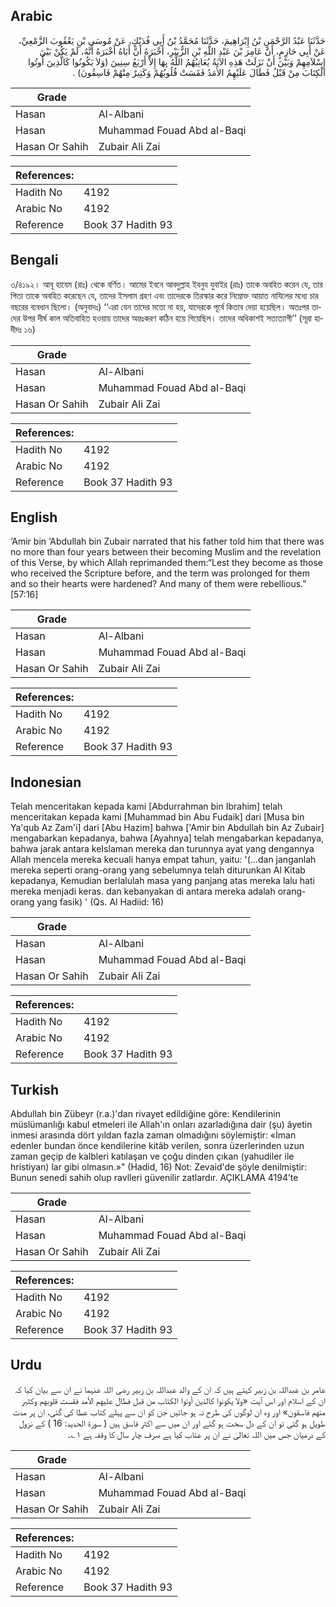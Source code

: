 ## Arabic


<div dir="rtl" lang="ar" style={{fontSize:'larger',backgroundColor:'#f8f9fa',padding:20}}>
حَدَّثَنَا عَبْدُ الرَّحْمَنِ بْنُ إِبْرَاهِيمَ، حَدَّثَنَا مُحَمَّدُ بْنُ أَبِي فُدَيْكٍ، عَنْ مُوسَى بْنِ يَعْقُوبَ الزَّمْعِيِّ، عَنْ أَبِي حَازِمٍ، أَنَّ عَامِرَ بْنَ عَبْدِ اللَّهِ بْنِ الزُّبَيْرِ، أَخْبَرَهُ أَنَّ أَبَاهُ أَخْبَرَهُ أَنَّهُ، لَمْ يَكُنْ بَيْنَ إِسْلاَمِهِمْ وَبَيْنَ أَنْ نَزَلَتْ هَذِهِ الآيَةُ يُعَاتِبُهُمُ اللَّهُ بِهَا إِلاَّ أَرْبَعُ سِنِينَ ‏(وَلاَ يَكُونُوا كَالَّذِينَ أُوتُوا الْكِتَابَ مِنْ قَبْلُ فَطَالَ عَلَيْهِمُ الأَمَدُ فَقَسَتْ قُلُوبُهُمْ وَكَثِيرٌ مِنْهُمْ فَاسِقُونَ)‏ ‏.‏
</div>
<div style={{backgroundColor:'#f8f9fa',padding:20, marginBottom: 10}}><table> <thead> <tr> <th>Grade</th> <th></th> </tr> </thead> <tbody> <tr><td>Hasan</td><td>Al-Albani</td></tr><tr><td>Hasan</td><td>Muhammad Fouad Abd al-Baqi</td></tr><tr><td>Hasan Or Sahih</td><td>Zubair Ali Zai</td></tr></tbody></table><table> <thead> <tr> <th>References:</th> <th></th> </tr> </thead> <tbody><tr><td>Hadith No</td><td>4192</td></tr><tr><td>Arabic No</td><td>4192</td></tr><tr><td>Reference</td><td>Book 37 Hadith 93</td></tr></tbody></table></div>

## Bengali


<div dir="ltr" lang="bn" style={{fontSize:'larger',backgroundColor:'#f8f9fa',padding:20}}>
৩/৪১৯২। আবূ হাযেম (রাঃ) থেকে বর্ণিত। আমের ইবনে আবদুল্লাহ ইবনুয যুবাইর (রাঃ) তাকে অবহিত করেন যে, তার পিতা তাকে অবহিত করেছেন যে, তাদের ইসলাম গ্রহণ এবং তাদেরকে তিরস্কার করে নিম্নোক্ত আয়াত নাযিলের মধ্যে চার বছরের ব্যবধান ছিলো। (অনুবাদঃ) ‘‘এরা যেন তাদের মতো না হয়, যাদেরকে পূর্বে কিতাব দেয়া হয়েছিল। অতঃপর তাদের উপর দীর্ঘ কাল অতিবাহিত হওয়ায় তাদের অন্তঃকরণ কঠিন হয়ে গিয়েছিল। তাদের অধিকাশই সত্যত্যাগী’’ (সূরা হাদীদঃ ১৬)
</div>
<div style={{backgroundColor:'#f8f9fa',padding:20, marginBottom: 10}}><table> <thead> <tr> <th>Grade</th> <th></th> </tr> </thead> <tbody> <tr><td>Hasan</td><td>Al-Albani</td></tr><tr><td>Hasan</td><td>Muhammad Fouad Abd al-Baqi</td></tr><tr><td>Hasan Or Sahih</td><td>Zubair Ali Zai</td></tr></tbody></table><table> <thead> <tr> <th>References:</th> <th></th> </tr> </thead> <tbody><tr><td>Hadith No</td><td>4192</td></tr><tr><td>Arabic No</td><td>4192</td></tr><tr><td>Reference</td><td>Book 37 Hadith 93</td></tr></tbody></table></div>

## English


<div dir="ltr" lang="en" style={{fontSize:'larger',backgroundColor:'#f8f9fa',padding:20}}>
‘Amir bin ‘Abdullah bin Zubair narrated that his father told him that there was no more than four years between their becoming Muslim and the revelation of this Verse, by which Allah reprimanded them:“Lest they become as those who received the Scripture before, and the term was prolonged for them and so their hearts were hardened? And many of them were rebellious.” [57:16]
</div>
<div style={{backgroundColor:'#f8f9fa',padding:20, marginBottom: 10}}><table> <thead> <tr> <th>Grade</th> <th></th> </tr> </thead> <tbody> <tr><td>Hasan</td><td>Al-Albani</td></tr><tr><td>Hasan</td><td>Muhammad Fouad Abd al-Baqi</td></tr><tr><td>Hasan Or Sahih</td><td>Zubair Ali Zai</td></tr></tbody></table><table> <thead> <tr> <th>References:</th> <th></th> </tr> </thead> <tbody><tr><td>Hadith No</td><td>4192</td></tr><tr><td>Arabic No</td><td>4192</td></tr><tr><td>Reference</td><td>Book 37 Hadith 93</td></tr></tbody></table></div>

## Indonesian


<div dir="ltr" lang="id" style={{fontSize:'larger',backgroundColor:'#f8f9fa',padding:20}}>
Telah menceritakan kepada kami [Abdurrahman bin Ibrahim] telah menceritakan kepada kami [Muhammad bin Abu Fudaik] dari [Musa bin Ya'qub Az Zam'i] dari [Abu Hazim] bahwa ['Amir bin Abdullah bin Az Zubair] mengabarkan kepadanya, bahwa [Ayahnya] telah mengabarkan kepadanya, bahwa jarak antara keIslaman mereka dan turunnya ayat yang dengannya Allah mencela mereka kecuali hanya empat tahun, yaitu: '(…dan janganlah mereka seperti orang-orang yang sebelumnya telah diturunkan Al Kitab kepadanya, Kemudian berlalulah masa yang panjang atas mereka lalu hati mereka menjadi keras. dan kebanyakan di antara mereka adalah orang-orang yang fasik) ' (Qs. Al Hadiid: 16)
</div>
<div style={{backgroundColor:'#f8f9fa',padding:20, marginBottom: 10}}><table> <thead> <tr> <th>Grade</th> <th></th> </tr> </thead> <tbody> <tr><td>Hasan</td><td>Al-Albani</td></tr><tr><td>Hasan</td><td>Muhammad Fouad Abd al-Baqi</td></tr><tr><td>Hasan Or Sahih</td><td>Zubair Ali Zai</td></tr></tbody></table><table> <thead> <tr> <th>References:</th> <th></th> </tr> </thead> <tbody><tr><td>Hadith No</td><td>4192</td></tr><tr><td>Arabic No</td><td>4192</td></tr><tr><td>Reference</td><td>Book 37 Hadith 93</td></tr></tbody></table></div>

## Turkish


<div dir="ltr" lang="tr" style={{fontSize:'larger',backgroundColor:'#f8f9fa',padding:20}}>
Abdullah bin Zübeyr (r.a.)'dan rivayet edildiğine göre: Kendilerinin müslümanlığı kabul etmeleri ile Allah'ın onları azarladığına dair (şu) âyetin inmesi arasında dört yıldan fazla zaman olmadığını söylemiştir: «İman edenler bundan önce kendilerine kitâb verilen, sonra üzerlerinden uzun zaman geçip de kalbleri katılaşan ve çoğu dinden çıkan (yahudiler ile hristiyan) lar gibi olmasın.»" (Hadid, 16) Not: Zevaid'de şöyle denilmiştir: Bunun senedi sahih olup ravlleri güvenilir zatlardır. AÇIKLAMA 4194’te
</div>
<div style={{backgroundColor:'#f8f9fa',padding:20, marginBottom: 10}}><table> <thead> <tr> <th>Grade</th> <th></th> </tr> </thead> <tbody> <tr><td>Hasan</td><td>Al-Albani</td></tr><tr><td>Hasan</td><td>Muhammad Fouad Abd al-Baqi</td></tr><tr><td>Hasan Or Sahih</td><td>Zubair Ali Zai</td></tr></tbody></table><table> <thead> <tr> <th>References:</th> <th></th> </tr> </thead> <tbody><tr><td>Hadith No</td><td>4192</td></tr><tr><td>Arabic No</td><td>4192</td></tr><tr><td>Reference</td><td>Book 37 Hadith 93</td></tr></tbody></table></div>

## Urdu


<div dir="rtl" lang="ur" style={{fontSize:'larger',backgroundColor:'#f8f9fa',padding:20}}>
عامر بن عبداللہ بن زبیر کہتے ہیں کہ ان کے والد عبداللہ بن زبیر رضی اللہ عنہما نے ان سے بیان کیا کہ ان کے اسلام اور اس آیت «ولا يكونوا كالذين أوتوا الكتاب من قبل فطال عليهم الأمد فقست قلوبهم وكثير منهم فاسقون» اور وہ ان لوگوں کی طرح نہ ہو جائیں جن کو ان سے پہلے کتاب عطا کی گئی، ان پر مدت طویل ہو گئی تو ان کے دل سخت ہو گئے اور ان میں سے اکثر فاسق ہیں ( سورة الحديد: 16 ) کے نزول کے درمیان جس میں اللہ تعالیٰ نے ان پر عتاب کیا ہے صرف چار سال کا وقفہ ہے ۱؎۔
</div>
<div style={{backgroundColor:'#f8f9fa',padding:20, marginBottom: 10}}><table> <thead> <tr> <th>Grade</th> <th></th> </tr> </thead> <tbody> <tr><td>Hasan</td><td>Al-Albani</td></tr><tr><td>Hasan</td><td>Muhammad Fouad Abd al-Baqi</td></tr><tr><td>Hasan Or Sahih</td><td>Zubair Ali Zai</td></tr></tbody></table><table> <thead> <tr> <th>References:</th> <th></th> </tr> </thead> <tbody><tr><td>Hadith No</td><td>4192</td></tr><tr><td>Arabic No</td><td>4192</td></tr><tr><td>Reference</td><td>Book 37 Hadith 93</td></tr></tbody></table></div>